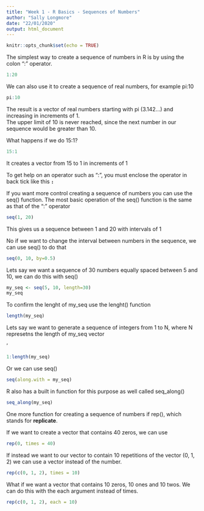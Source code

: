 ```yaml
---
title: "Week 1 - R Basics - Sequences of Numbers"
author: "Sally Longmore"
date: "22/01/2020"
output: html_document
---
```


```r
knitr::opts_chunk$set(echo = TRUE)
```

The simplest way to create a sequence of numbers in R is by using the colon ":" operator.

```r
1:20
```
We can also use it to create a sequence of real numbers, for example pi:10

```r
pi:10
```

The result is a vector of real numbers starting with pi (3.142...) and increasing in increments of 1.  
The upper limit of 10 is never reached, since the next number in our sequence would be greater than 10.

What happens if we do 15:1?

```r
15:1
```

It creates a vector from 15 to 1 in increments of 1

To get help on an operator such as ":", you must enclose the operator in back tick like this **`:`**

If you want more control creating a sequence of numbers you can use the seq() function. The most basic operation of the seq() function is the same as that of the ":" operator

```r
seq(1, 20)
```

This gives us a sequence between 1 and 20 with intervals of 1

No if we want to change the interval between numbers in the sequence, we can use seq() to do that

```r
seq(0, 10, by=0.5)
```

Lets say we want a sequence of 30 numbers equally spaced between 5 and 10, we can do this with seq()

```r
my_seq <- seq(5, 10, length=30)
my_seq
```

To confirm the lenght of my_seq use the lenght() function

```r
length(my_seq)
```

Lets say we want to generate a sequence of integers from 1 to N, where N represetns the length of my_seq vector

'
```r
1:length(my_seq)
```

Or we can use seq()

```r
seq(along.with = my_seq)
```

R also has a built in function for this purpose as well called seq_along()

```r
seq_along(my_seq)
```

One more function for creating a sequence of numbers if rep(), which stands for **replicate**.

If we want to create a vector that contains 40 zeros, we can use

```r
rep(0, times = 40)
```

If instead we want to our vector to contain 10 repetitions of the vector (0, 1, 2) we can use a vector instead of the number.

```r
rep(c(0, 1, 2), times = 10)
```

What if we want a vector that contains 10 zeros, 10 ones and 10 twos. We can do this with the each argument instead of times.

```r
rep(c(0, 1, 2), each = 10)
```
